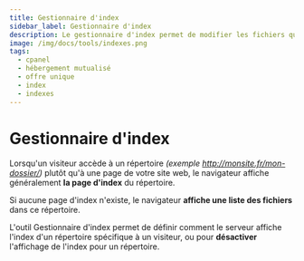 ```yaml
---
title: Gestionnaire d'index
sidebar_label: Gestionnaire d'index
description: Le gestionnaire d'index permet de modifier les fichiers qui doivent être chargés lors de l'ouverture d'un dossier web
image: /img/docs/tools/indexes.png
tags:
  - cpanel
  - hébergement mutualisé
  - offre unique
  - index
  - indexes 
---
```


# Gestionnaire d'index

Lorsqu'un visiteur accède à un répertoire *(exemple http://monsite.fr/mon-dossier/)* plutôt qu'à une page de votre 
site web, le navigateur affiche généralement **la page d'index** du répertoire. 

Si aucune page d'index n'existe, le navigateur **affiche une liste des fichiers** dans ce répertoire. 

L'outil Gestionnaire d'index permet de définir comment le serveur affiche l'index d'un répertoire spécifique à un
visiteur, ou pour **désactiver** l'affichage de l'index pour un répertoire. 

<PreviewToolCard tool='indexes' />